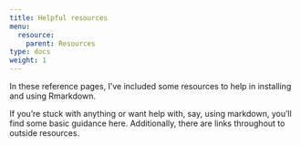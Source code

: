 ```yaml
---
title: Helpful resources
menu:
  resource:
    parent: Resources
type: docs
weight: 1
---
```


In these reference pages, I've included some resources to help in installing and using Rmarkdown.

If you're stuck with anything or want help with, say, using markdown, you'll find some basic guidance here. Additionally, there are links throughout to outside resources. 
